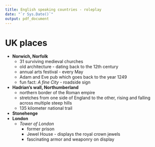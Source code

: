 ```yaml
---
title: English speaking countries - roleplay
date: "`r Sys.Date()`"
output: pdf_document
---
```


# UK places
- **Norwich, Norfolk**
    - 31 surviving medieval churches
    - old architecture - dating back to the 12th century
    - annual arts festival - every May
    - Adam and Eve pub which goes back to the year 1249
    - fun fact: *A fine City* - roadside sign
- **Hadrian's wall, Northumberland**
    - northern border of the Roman empire
    - stretches from one side of England to the other, rising and falling across multiple steep hills
    - 135 kilometer national trail
- **Stonehenge** 
- **London** 
    - *Tower of London*
      - former prison
      - Jewel House - displays the royal crown jewels
      - fascinating armor and weaponry on display
